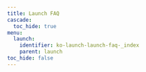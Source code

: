 ---
title: Launch FAQ
cascade:
  toc_hide: true
menu:
  launch:
    identifier: ko-launch-launch-faq-_index
    parent: launch
toc_hide: false
---

